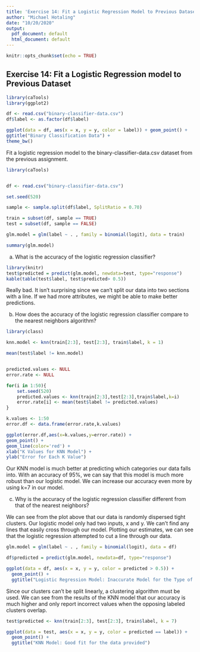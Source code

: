 ---
title: 'Exercise 14: Fit a Logistic Regression Model to Previous Dataset'
author: "Michael Hotaling"
date: "10/20/2020"
output:
  pdf_document: default
  html_document: default
---
```{r setup, include=FALSE}
knitr::opts_chunk$set(echo = TRUE)
```

## Exercise 14: Fit a Logistic Regression model to Previous Dataset

```{r, message=FALSE, warning=FALSE, echo = TRUE}
library(caTools)
library(ggplot2)

df <- read.csv("binary-classifier-data.csv")
df$label <- as.factor(df$label)

ggplot(data = df, aes(x = x, y = y, color = label)) + geom_point() +
ggtitle("Binary Classification Data") +
theme_bw()

```


Fit a logistic regression model to the binary-classifier-data.csv dataset from the previous assignment.

```{r, message=FALSE, warning=FALSE, echo = TRUE}
library(caTools)


df <- read.csv("binary-classifier-data.csv")

set.seed(520)

sample <- sample.split(df$label, SplitRatio = 0.70)

train = subset(df, sample == TRUE)
test = subset(df, sample == FALSE)

glm.model = glm(label ~ . , family = binomial(logit), data = train)

summary(glm.model)

```
a. What is the accuracy of the logistic regression classifier?

```{r, message=FALSE, warning=FALSE, echo = TRUE}

library(knitr)
test$predicted = predict(glm.model, newdata=test, type="response")
kable(table(test$label, test$predicted> 0.5))

```

Really bad. It isn't surprising since we can't split our data into two sections with a line. If we had more attributes, we might be able to make better predictions. 

b. How does the accuracy of the logistic regression classifier compare to the nearest neighbors algorithm?

```{r, message=FALSE, warning=FALSE, echo = TRUE}

library(class)

knn.model <- knn(train[2:3], test[2:3], train$label, k = 1)

mean(test$label != knn.model)


predicted.values <- NULL
error.rate <- NULL

for(i in 1:50){
    set.seed(520)
    predicted.values <- knn(train[2:3],test[2:3],train$label,k=i)
    error.rate[i] <- mean(test$label != predicted.values)
}

k.values <- 1:50
error.df <- data.frame(error.rate,k.values)

ggplot(error.df,aes(x=k.values,y=error.rate)) + 
geom_point() + 
geom_line(color='red') + 
xlab("K Values for KNN Model") + 
ylab("Error for Each K Value")

```
Our KNN model is much better at predicting which categories our data falls into. With an accuracy of 95%, we can say that this model is much more robust than our logistic model. We can increase our accuracy even more by using k=7 in our model. 

c. Why is the accuracy of the logistic regression classifier different from that of the nearest neighbors?

We can see from the plot above that our data is randomly dispersed tight clusters. Our logistic model only had two inputs, x and y. We can't find any lines that easily cross through our model. Plotting our estimates, we can see that the logistic regression attempted to cut a line through our data. 

```{r, message=FALSE, warning=FALSE, echo = TRUE}

glm.model = glm(label ~ . , family = binomial(logit), data = df)

df$predicted = predict(glm.model, newdata=df, type="response")

ggplot(data = df, aes(x = x, y = y, color = predicted > 0.5)) + 
  geom_point() + 
  ggtitle("Logistic Regression Model: Inaccurate Model for the Type of Data")


```

Since our clusters can't be split linearly, a clustering algorithm must be used. We can see from the results of the KNN model that our accuracy is much higher and only report incorrect values when the opposing labeled clusters overlap. 

```{r, message=FALSE, warning=FALSE, echo = TRUE}

test$predicted <- knn(train[2:3], test[2:3], train$label, k = 7)

ggplot(data = test, aes(x = x, y = y, color = predicted == label)) + 
  geom_point() + 
  ggtitle("KNN Model: Good fit for the data provided")
```